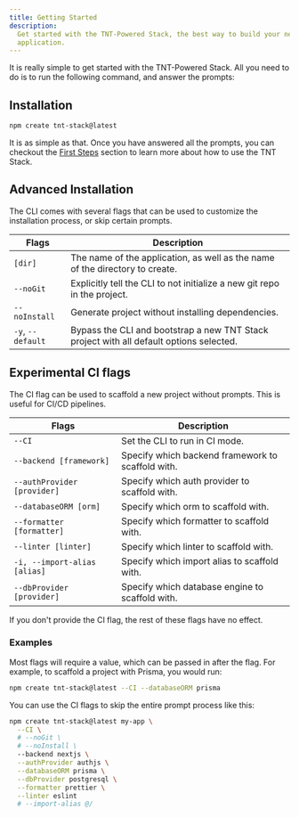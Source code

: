 ```yaml
---
title: Getting Started
description:
  Get started with the TNT-Powered Stack, the best way to build your next web
  application.
---
```


It is really simple to get started with the TNT-Powered Stack. All you need to
do is to run the following command, and answer the prompts:

## Installation

```bash
npm create tnt-stack@latest
```

It is as simple as that. Once you have answered all the prompts, you can
checkout the [First Steps](/docs/first-steps) section to learn more about how to
use the TNT Stack.

## Advanced Installation

The CLI comes with several flags that can be used to customize the installation
process, or skip certain prompts.

| Flags             | Description                                                                             |
| ----------------- | --------------------------------------------------------------------------------------- |
| `[dir]`           | The name of the application, as well as the name of the directory to create.            |
| `--noGit`         | Explicitly tell the CLI to not initialize a new git repo in the project.                |
| `--noInstall`     | Generate project without installing dependencies.                                       |
| `-y`, `--default` | Bypass the CLI and bootstrap a new TNT Stack project with all default options selected. |

## Experimental CI flags

The CI flag can be used to scaffold a new project without prompts. This is
useful for CI/CD pipelines.

| Flags                        | Description                                       |
| ---------------------------- | ------------------------------------------------- |
| `--CI`                       | Set the CLI to run in CI mode.                    |
| `--backend [framework]`      | Specify which backend framework to scaffold with. |
| `--authProvider [provider]`  | Specify which auth provider to scaffold with.     |
| `--databaseORM [orm]`        | Specify which orm to scaffold with.               |
| `--formatter [formatter]`    | Specify which formatter to scaffold with.         |
| `--linter [linter]`          | Specify which linter to scaffold with.            |
| `-i, --import-alias [alias]` | Specify which import alias to scaffold with.      |
| `--dbProvider [provider]`    | Specify which database engine to scaffold with.   |

<Callout type="warning">
  If you don't provide the CI flag, the rest of these flags have no effect.
</Callout>

### Examples

Most flags will require a value, which can be passed in after the flag. For
example, to scaffold a project with Prisma, you would run:

```bash
npm create tnt-stack@latest --CI --databaseORM prisma
```

You can use the CI flags to skip the entire prompt process like this:

```bash
npm create tnt-stack@latest my-app \
  --CI \
  # --noGit \
  # --noInstall \
  --backend nextjs \
  --authProvider authjs \
  --databaseORM prisma \
  --dbProvider postgresql \
  --formatter prettier \
  --linter eslint
  # --import-alias @/
```
